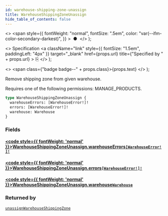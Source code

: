 ```yaml
---
id: warehouse-shipping-zone-unassign
title: WarehouseShippingZoneUnassign
hide_table_of_contents: false
---
```


  <>
    <span
      style={{
        fontWeight: "normal",
        fontSize: ".5em",
        color: "var(--ifm-color-secondary-darkest)",
      }}
    >
      &nbsp;●&nbsp;
    </span>
  </>
);

  <>
    Specification
    <a
      className="link"
      style={{ fontSize: "1.5em", paddingLeft: "4px" }}
      target="\_blank"
      href={props.url}
      title={"Specified by " + props.url}
    >
      ⎘
    </a>
  </>
);

  <>
    <span class={"badge badge--" + props.class}>{props.text}</span>
  </>
);

Remove shipping zone from given warehouse.

Requires one of the following permissions: MANAGE_PRODUCTS.

```graphql
type WarehouseShippingZoneUnassign {
  warehouseErrors: [WarehouseError!]!
  errors: [WarehouseError!]!
  warehouse: Warehouse
}
```

### Fields

#### [<code style={{ fontWeight: 'normal' }}>WarehouseShippingZoneUnassign.<b>warehouseErrors</b></code>](#)<Bullet />[`[WarehouseError!]!`](../../api-reference/objects/warehouse-error) <Badge class="secondary" text="non-null"/> <Badge class="secondary" text="object"/>

>

#### [<code style={{ fontWeight: 'normal' }}>WarehouseShippingZoneUnassign.<b>errors</b></code>](#)<Bullet />[`[WarehouseError!]!`](../../api-reference/objects/warehouse-error) <Badge class="secondary" text="non-null"/> <Badge class="secondary" text="object"/>

>

#### [<code style={{ fontWeight: 'normal' }}>WarehouseShippingZoneUnassign.<b>warehouse</b></code>](#)<Bullet />[`Warehouse`](../../api-reference/objects/warehouse) <Badge class="secondary" text="object"/>

>

### Returned by

[`unassignWarehouseShippingZone`](../../api-reference/mutations/unassign-warehouse-shipping-zone) <Badge class="secondary" text="mutation"/>
